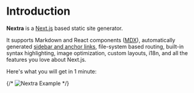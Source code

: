 

# Introduction

**Nextra** is a [Next.js](https://nextjs.org) based static site generator.

It supports Markdown and React components ([MDX](/docs/features/mdx)), automatically
generated [sidebar and anchor links](/docs/get-started#sidebar-and-anchor-links),
file-system based routing, built-in syntax highlighting, image optimization,
custom layouts, i18n, and all the features you love about Next.js.

Here's what you will get in 1 minute:

{/* <Bleed>![Nextra Example](/demo.png)</Bleed> */}

<FileContent title="Image Field input" pathFile="my-components/image-field/input.tsx" />
